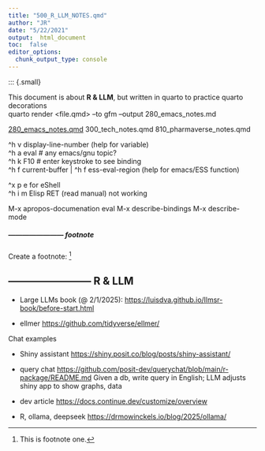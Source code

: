 ```yaml
---
title: "500_R_LLM_NOTES.qmd"
author: "JR"
date: "5/22/2021"
output:  html_document
toc:  false
editor_options: 
  chunk_output_type: console
---
```

::: {.small}

::: callout-note
This document is about **R & LLM**, but written in quarto to practice quarto decorations \
quarto render <file.qmd> --to gfm --output 280_emacs_notes.md
:::

[280_emacs_notes.qmd](280_emacs_notes.qmd)
300_tech_notes.qmd
810_pharmaverse_notes.qmd

^h v  display-line-number (help for variable) \
^h a  eval   # any emacs/gnu topic? \
^h k  F10     # enter keystroke to see binding \
^h f current-buffer | ^h f ess-eval-region (help for emacs/ESS function)

^x p e  for eShell \
^h i m Elisp RET (read manual) not working \

M-x apropos-documenation eval
M-x describe-bindings
M-x describe-mode

##### ------------------------ footnote 

Create a footnote: [^1]

[^1]: This is footnote one.

\newpage
\pagebreak


## ------------------------  R & LLM
- Large LLMs book (@ 2/1/2025):  <https://luisdva.github.io/llmsr-book/before-start.html>


- ellmer <https://github.com/tidyverse/ellmer/>

Chat examples

- Shiny assistant <https://shiny.posit.co/blog/posts/shiny-assistant/>
- query chat <https://github.com/posit-dev/querychat/blob/main/r-package/README.md>
  Given a db, write query in English; LLM adjusts shiny app to show graphs, data

- dev article <https://docs.continue.dev/customize/overview> 
- R, ollama, deepseek <https://drmowinckels.io/blog/2025/ollama/>

